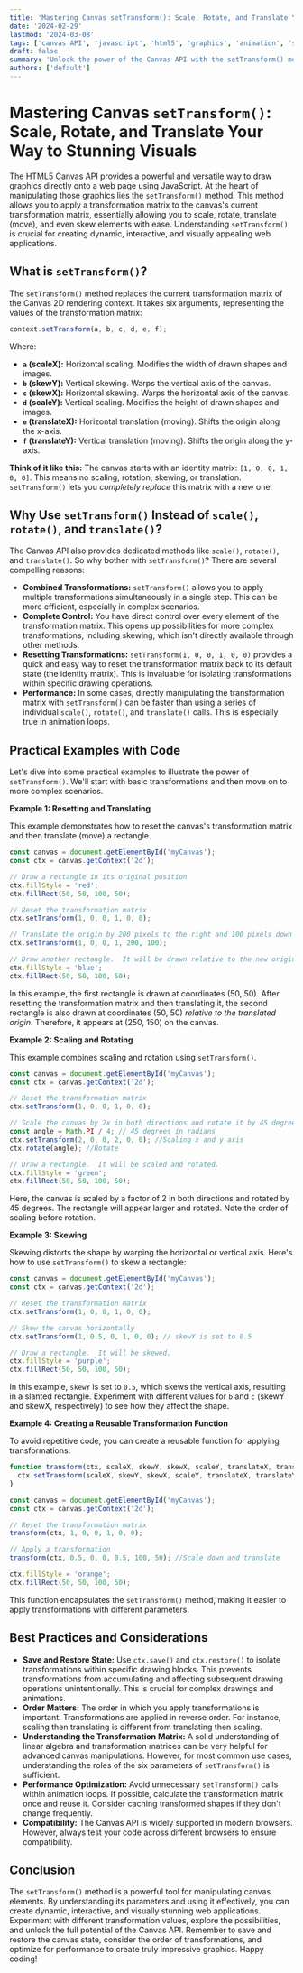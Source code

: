 ```yaml
---
title: 'Mastering Canvas setTransform(): Scale, Rotate, and Translate Your Way to Stunning Visuals'
date: '2024-02-29'
lastmod: '2024-03-08'
tags: ['canvas API', 'javascript', 'html5', 'graphics', 'animation', 'setTransform', 'transformations', 'web development']
draft: false
summary: 'Unlock the power of the Canvas API with the setTransform() method. Learn how to scale, rotate, translate, and skew canvas elements for dynamic and visually appealing web applications. This comprehensive guide provides detailed explanations, code examples, and best practices.'
authors: ['default']
---
```


# Mastering Canvas `setTransform()`: Scale, Rotate, and Translate Your Way to Stunning Visuals

The HTML5 Canvas API provides a powerful and versatile way to draw graphics directly onto a web page using JavaScript.  At the heart of manipulating those graphics lies the `setTransform()` method.  This method allows you to apply a transformation matrix to the canvas's current transformation matrix, essentially allowing you to scale, rotate, translate (move), and even skew elements with ease.  Understanding `setTransform()` is crucial for creating dynamic, interactive, and visually appealing web applications.

## What is `setTransform()`?

The `setTransform()` method replaces the current transformation matrix of the Canvas 2D rendering context. It takes six arguments, representing the values of the transformation matrix:

```javascript
context.setTransform(a, b, c, d, e, f);
```

Where:

*   **`a` (scaleX):**  Horizontal scaling. Modifies the width of drawn shapes and images.
*   **`b` (skewY):** Vertical skewing. Warps the vertical axis of the canvas.
*   **`c` (skewX):** Horizontal skewing. Warps the horizontal axis of the canvas.
*   **`d` (scaleY):** Vertical scaling. Modifies the height of drawn shapes and images.
*   **`e` (translateX):** Horizontal translation (moving).  Shifts the origin along the x-axis.
*   **`f` (translateY):** Vertical translation (moving). Shifts the origin along the y-axis.

**Think of it like this:**  The canvas starts with an identity matrix: `[1, 0, 0, 1, 0, 0]`.  This means no scaling, rotation, skewing, or translation.  `setTransform()` lets you *completely replace* this matrix with a new one.

## Why Use `setTransform()` Instead of `scale()`, `rotate()`, and `translate()`?

The Canvas API also provides dedicated methods like `scale()`, `rotate()`, and `translate()`.  So why bother with `setTransform()`?  There are several compelling reasons:

*   **Combined Transformations:** `setTransform()` allows you to apply multiple transformations simultaneously in a single step.  This can be more efficient, especially in complex scenarios.
*   **Complete Control:**  You have direct control over every element of the transformation matrix. This opens up possibilities for more complex transformations, including skewing, which isn't directly available through other methods.
*   **Resetting Transformations:**  `setTransform(1, 0, 0, 1, 0, 0)` provides a quick and easy way to reset the transformation matrix back to its default state (the identity matrix).  This is invaluable for isolating transformations within specific drawing operations.
*   **Performance:** In some cases, directly manipulating the transformation matrix with `setTransform()` can be faster than using a series of individual `scale()`, `rotate()`, and `translate()` calls. This is especially true in animation loops.

## Practical Examples with Code

Let's dive into some practical examples to illustrate the power of `setTransform()`.  We'll start with basic transformations and then move on to more complex scenarios.

**Example 1: Resetting and Translating**

This example demonstrates how to reset the canvas's transformation matrix and then translate (move) a rectangle.

```javascript
const canvas = document.getElementById('myCanvas');
const ctx = canvas.getContext('2d');

// Draw a rectangle in its original position
ctx.fillStyle = 'red';
ctx.fillRect(50, 50, 100, 50);

// Reset the transformation matrix
ctx.setTransform(1, 0, 0, 1, 0, 0);

// Translate the origin by 200 pixels to the right and 100 pixels down
ctx.setTransform(1, 0, 0, 1, 200, 100);

// Draw another rectangle.  It will be drawn relative to the new origin.
ctx.fillStyle = 'blue';
ctx.fillRect(50, 50, 100, 50);
```

In this example, the first rectangle is drawn at coordinates (50, 50).  After resetting the transformation matrix and then translating it, the second rectangle is also drawn at coordinates (50, 50) *relative to the translated origin*.  Therefore, it appears at (250, 150) on the canvas.

**Example 2: Scaling and Rotating**

This example combines scaling and rotation using `setTransform()`.

```javascript
const canvas = document.getElementById('myCanvas');
const ctx = canvas.getContext('2d');

// Reset the transformation matrix
ctx.setTransform(1, 0, 0, 1, 0, 0);

// Scale the canvas by 2x in both directions and rotate it by 45 degrees.
const angle = Math.PI / 4; // 45 degrees in radians
ctx.setTransform(2, 0, 0, 2, 0, 0); //Scaling x and y axis
ctx.rotate(angle); //Rotate

// Draw a rectangle.  It will be scaled and rotated.
ctx.fillStyle = 'green';
ctx.fillRect(50, 50, 100, 50);
```

Here, the canvas is scaled by a factor of 2 in both directions and rotated by 45 degrees. The rectangle will appear larger and rotated.  Note the order of scaling before rotation.

**Example 3: Skewing**

Skewing distorts the shape by warping the horizontal or vertical axis.  Here's how to use `setTransform()` to skew a rectangle:

```javascript
const canvas = document.getElementById('myCanvas');
const ctx = canvas.getContext('2d');

// Reset the transformation matrix
ctx.setTransform(1, 0, 0, 1, 0, 0);

// Skew the canvas horizontally
ctx.setTransform(1, 0.5, 0, 1, 0, 0); // skewY is set to 0.5

// Draw a rectangle.  It will be skewed.
ctx.fillStyle = 'purple';
ctx.fillRect(50, 50, 100, 50);
```

In this example, `skewY` is set to `0.5`, which skews the vertical axis, resulting in a slanted rectangle. Experiment with different values for `b` and `c` (skewY and skewX, respectively) to see how they affect the shape.

**Example 4:  Creating a Reusable Transformation Function**

To avoid repetitive code, you can create a reusable function for applying transformations:

```javascript
function transform(ctx, scaleX, skewY, skewX, scaleY, translateX, translateY) {
  ctx.setTransform(scaleX, skewY, skewX, scaleY, translateX, translateY);
}

const canvas = document.getElementById('myCanvas');
const ctx = canvas.getContext('2d');

// Reset the transformation matrix
transform(ctx, 1, 0, 0, 1, 0, 0);

// Apply a transformation
transform(ctx, 0.5, 0, 0, 0.5, 100, 50); //Scale down and translate

ctx.fillStyle = 'orange';
ctx.fillRect(50, 50, 100, 50);
```

This function encapsulates the `setTransform()` method, making it easier to apply transformations with different parameters.

## Best Practices and Considerations

*   **Save and Restore State:** Use `ctx.save()` and `ctx.restore()` to isolate transformations within specific drawing blocks.  This prevents transformations from accumulating and affecting subsequent drawing operations unintentionally.  This is crucial for complex drawings and animations.
*   **Order Matters:** The order in which you apply transformations is important.  Transformations are applied in reverse order. For instance, scaling then translating is different from translating then scaling.
*   **Understanding the Transformation Matrix:**  A solid understanding of linear algebra and transformation matrices can be very helpful for advanced canvas manipulations.  However, for most common use cases, understanding the roles of the six parameters of `setTransform()` is sufficient.
*   **Performance Optimization:**  Avoid unnecessary `setTransform()` calls within animation loops.  If possible, calculate the transformation matrix once and reuse it. Consider caching transformed shapes if they don't change frequently.
*   **Compatibility:**  The Canvas API is widely supported in modern browsers.  However, always test your code across different browsers to ensure compatibility.

## Conclusion

The `setTransform()` method is a powerful tool for manipulating canvas elements. By understanding its parameters and using it effectively, you can create dynamic, interactive, and visually stunning web applications.  Experiment with different transformation values, explore the possibilities, and unlock the full potential of the Canvas API. Remember to save and restore the canvas state, consider the order of transformations, and optimize for performance to create truly impressive graphics.  Happy coding!
